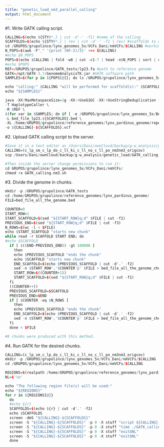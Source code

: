 ```yaml
---
title: "genetic_load_nm3_parallel_calling"
output: html_document
---
```


#1. Write GATK calling script.
```r

CALLING=$(echo ${STY#*.} | cut -d'-' -f1) #name of the calling
SCAFFOLDS=$(echo ${STY#*.} | rev | cut -d'-' -f1 | rev) #scaffolds to work with
cd /GRUPOS/grupolince/lynx_genomes_5x/VCFs_Dani/nmVCFs/$CALLING #working path
N_POPS=$(awk -F"_" '{print (NF-2)/3}' <<< $CALLING)
#echo $N_POPS
POPS=$(echo $CALLING | fold -w8 | cut -c1-7 | head -n$N_POPS | sort | uniq)
#echo $POPS
REF=/GRUPOS/grupolince/GATK_tests/lp23.fa #path to reference genome
GATK=/opt/GATK-3.7/GenomeAnalysisTK.jar #GATK software path
SAMPLES=$(for p in ${POPS[@]}; do ls /GRUPOS/grupolince/lynx_genomes_5x/BAM_files_final/BAM_nm_filtered/${p}*recal_round-1*nm3.bam | rev | cut -d'/' -f1 | rev | cut -c1-12 | sort | uniq; done)

echo "calling:" $CALLING "will be performed for scaffold(s):" $SCAFFOLDS "and for sample(s):"
echo "${SAMPLES}"

java -XX:MaxMetaspaceSize=1g -XX:+UseG1GC -XX:+UseStringDeduplication -jar $GATK \
-T HaplotypeCaller \
-R $REF \
$(for var in $SAMPLES; do if [ -e /GRUPOS/grupolince/lynx_genomes_5x/BAM_files_final/BAM_nm_filtered/${var}_recal_round-1_25x.nm3.bam ]; then echo -I /GRUPOS/grupolince/lynx_genomes_5x/BAM_files_final/BAM_nm_filtered/${var}_recal_round-1_25x.nm3.bam" "; else echo -I /GRUPOS/grupolince/lynx_genomes_5x/BAM_files_final/BAM_nm_filtered/${var}_recal_round-1.nm3.bam" "; fi; done) \
-L bed_file_lp23.${SCAFFOLDS}.bed \
-XL /home/GRUPOS/grupolince/reference_genomes/lynx_pardinus_genome/repeats_and_lowcomp_no_redundant_mappability.k75_lessthan90.bed \
-o ${CALLING}-${SCAFFOLDS}.vcf

```

#2. Upload GATK calling script to the server.
```r

#Save it in a text editor as /Users/Dani/ownCloud/backup/g-w_analysis/genetic_load/GATK_calling.nm3.sh and upload it to the server:
CALLING=(c_lp_sm_c_lp_do_c_ll_ki_c_ll_no_c_ll_po_nm3nm3_origcov)
scp /Users/Dani/ownCloud/backup/g-w_analysis/genetic_load/GATK_calling.nm3.sh dkleinman@genomics-b.ebd.csic.es:/GRUPOS/grupolince/lynx_genomes_5x/VCFs_Dani/nmVCFs/

#Then inside the server change permissions to run it:
cd GRUPOS/grupolince/lynx_genomes_5x/VCFs_Dani/nmVCFs/
chmod +x GATK_calling.nm3.sh

```

#3. Divide the genome in chunks.
```r

mkdir -p /GRUPOS/grupolince/GATK_tests
cd /home/GRUPOS/grupolince/reference_genomes/lynx_pardinus_genome/
FILE=bed_file_all_the_genome.bed

COUNTER=0
START_ROW=1
START_SCAFFOLD=$(sed "${START_ROW}q;d" $FILE | cut -f1)
PREVIOUS_END=$(sed "${START_ROW}q;d" $FILE | cut -f3)
N_ROWS=$(wc -l < $FILE)
echo $START_SCAFFOLD "starts new chunk"
while read -r SCAFFOLD START END; do
#echo $SCAFFOLD
  if [ $((END-PREVIOUS_END)) -gt 100000 ]
    then
    echo $PREVIOUS_SCAFFOLD "ends the chunk"
    echo $SCAFFOLD "starts new chunk"
    END_SCAFFOLD=$(echo $PREVIOUS_SCAFFOLD | cut -d'.' -f2)
    sed -n $START_ROW','$COUNTER'p' $FILE > bed_file_all_the_genome_chunks/bed_file_${START_SCAFFOLD}_to_${END_SCAFFOLD}.bed
    START_ROW=$((COUNTER+1))
    START_SCAFFOLD=$(sed "${START_ROW}q;d" $FILE | cut -f1)
  fi
  ((COUNTER++))
  PREVIOUS_SCAFFOLD=$SCAFFOLD
  PREVIOUS_END=$END
  if [ $COUNTER -eq $N_ROWS ]
    then
    echo $PREVIOUS_SCAFFOLD "ends the chunk"
    END_SCAFFOLD=$(echo $PREVIOUS_SCAFFOLD | cut -d'.' -f2)
    sed -n $START_ROW','$COUNTER'p' $FILE > bed_file_all_the_genome_chunks/bed_file_${START_SCAFFOLD}_to_${END_SCAFFOLD}.bed
  fi
  done < $FILE

#8 chunks were produced with this method.

```

#4. Run GATK for the desired chunks.
```r

CALLING=(c_lp_sm_c_lp_do_c_ll_ki_c_ll_no_c_ll_po_nm3nm3_origcov)
mkdir -p /GRUPOS/grupolince/lynx_genomes_5x/VCFs_Dani/nmVCFs/$CALLING
cd /GRUPOS/grupolince/lynx_genomes_5x/VCFs_Dani/nmVCFs/$CALLING

REGIONS=$(realpath /home/GRUPOS/grupolince/reference_genomes/lynx_pardinus_genome/bed_file_all_the_genome_chunks/bed_file_lp23.*_to_*.bed)
NL=$'\n'

echo "The following region file(s) will be used:"
echo "${REGIONS}"
for r in ${REGIONS[@]}
  do
  #echo ${r}
  SCAFFOLDS=$(echo ${r} | cut -d'.' -f2)
  echo $SCAFFOLDS
  screen -dmS "${CALLING}-${SCAFFOLDS}"
  screen -S "${CALLING}-${SCAFFOLDS}" -p 0 -X stuff "script ${CALLING}-${SCAFFOLDS}.log$NL"
  screen -S "${CALLING}-${SCAFFOLDS}" -p 0 -X stuff "time ./GATK_calling.nm3.sh; exec bash$NL"
  screen -S "${CALLING}-${SCAFFOLDS}" -p 0 -X stuff "exit$NL"
  screen -S "${CALLING}-${SCAFFOLDS}" -p 0 -X stuff "exit$NL"
  done

```
